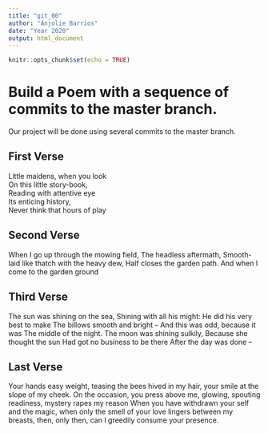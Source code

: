 ```yaml
---
title: "git_00"
author: "Anjolie Barrios"
date: "Year 2020"
output: html_document
---
```


```r
knitr::opts_chunk$set(echo = TRUE)
```
# Build a Poem with a sequence of commits to the master branch.
Our project will be done using several commits to the master branch.
<!-- Do not modify or change any text in "!--" bracketed areas such as this --- these are instructions to
you, if you change any of this the git program will notice it and compromise your git merging strategy !-->

## First Verse 
<!--Put the first five lines of a poem by Lewis Carrol in this section!-->
Little maidens, when you look  
On this little story-book,  
Reading with attentive eye  
Its enticing history,  
Never think that hours of play  
  
## Second Verse
<!--Put the first five lines of a poem by Robert Frost here!-->
When I go up through the mowing field, The headless aftermath, Smooth-laid like thatch with the heavy dew, Half closes the garden path. And when I come to the garden ground

## Third Verse
<!--Put the first two verses of The Walrus and the Carpenter here!-->
The sun was shining on the sea, Shining with all his might: He did his very best to make The billows smooth and bright -- 
And this was odd, because it was The middle of the night. The moon was shining sulkily, Because she thought the sun Had got no business to be there After the day was done --

## Last Verse
<!--Put a short poem of your choice 8-20 lines,here!-->
Your hands easy weight, teasing the bees hived in my hair, your smile at the slope of my cheek. On the occasion, you press above me, glowing, spouting readiness, mystery rapes my reason When you have withdrawn your self and the magic, when only the smell of your love lingers between my breasts, then, only then, can I greedily consume your presence.